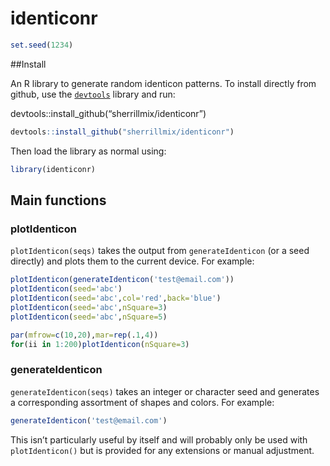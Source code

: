 # identiconr

```r
set.seed(1234)
```

##Install

An R library to generate random identicon patterns. To install directly from github, use the [<code>devtools</code>](https://github.com/hadley/devtools) library and run:

devtools::install_github("sherrillmix/identiconr")
```r
devtools::install_github("sherrillmix/identiconr")
```
Then load the library as normal using:
```r
library(identiconr)
```

## Main functions
### plotIdenticon

<code>plotIdenticon(seqs)</code> takes the output from <code>generateIdenticon</code> (or a seed directly) and plots them to the current device. For example:

```r
plotIdenticon(generateIdenticon('test@email.com'))
plotIdenticon(seed='abc')
plotIdenticon(seed='abc',col='red',back='blue')
plotIdenticon(seed='abc',nSquare=3)
plotIdenticon(seed='abc',nSquare=5)
```

```r
par(mfrow=c(10,20),mar=rep(.1,4))
for(ii in 1:200)plotIdenticon(nSquare=3)
```


### generateIdenticon 

<code>generateIdenticon(seqs)</code> takes an integer or character seed and generates a corresponding assortment of shapes and colors. For example:

```r
generateIdenticon('test@email.com')
```

This isn't particularly useful by itself and will probably only be used with `plotIdenticon()` but is provided for any extensions or manual adjustment.


